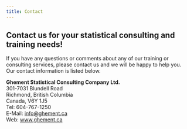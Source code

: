 ```yaml
---
title: Contact
---
```


:::{.callout-note} 
## Contact us for your statistical consulting and training needs!
:::

If you have any questions or comments about any of our training or consulting services, please contact us and we will be happy to help you. Our contact information is listed below.

**Ghement Statistical Consulting Company Ltd.** <br />
301-7031 Blundell Road <br />
Richmond, British Columbia <br />
Canada, V6Y 1J5 <br />
Tel: 604-767-1250 <br />
E-Mail: [info@ghement.ca](mailto:info@ghement.ca) <br />
Web: [www.ghement.ca](tel:www.ghement.ca) <br />

